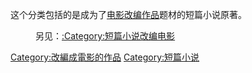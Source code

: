 这个分类包括的是成为了[[剧场版|电影改编作品]]题材的短篇小说原著。

:另见：[[:Category:短篇小说改编电影|:Category:短篇小说改编电影]]

[[Category:改編成電影的作品|Category:改編成電影的作品]]
[[Category:短篇小说|Category:短篇小说]]